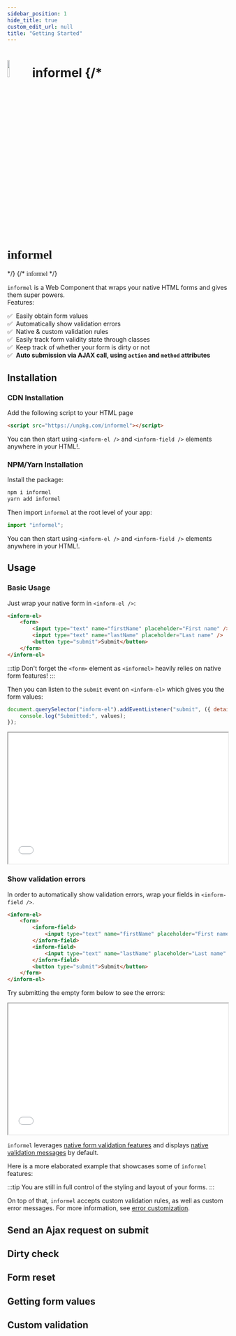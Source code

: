 ```yaml
---
sidebar_position: 1
hide_title: true
custom_edit_url: null
title: "Getting Started"
---
```


<h1 style={{ display: "flex", alignItems: "center", justifyContent: "center", fontFamily: "Balsamiq sans" }}>
    <img width="10%" height="10%" src="/img/logo.svg" />
    <span style={{ marginLeft: "20px", paddingTop: "5px" }}>informel</span>
    {/* <h1 style='font-family: "Balsamiq Sans"'>informel</h1> */}
    {/* <span style='font-family: "Balsamiq Sans";'>informel</span> */}
</h1>

`informel` is a Web Component that wraps your native HTML forms and gives them super powers.  
Features:

✅ &nbsp;Easily obtain form values  
✅ &nbsp;Automatically show validation errors  
✅ &nbsp;Native & custom validation rules  
✅ &nbsp;Easily track form validity state through classes  
✅ &nbsp;Keep track of whether your form is dirty or not  
✅ &nbsp;**Auto submission via AJAX call, using `action` and `method` attributes**

## Installation

### CDN Installation

Add the following script to your HTML page

```html
<script src="https://unpkg.com/informel"></script>
```

You can then start using `<inform-el />` and `<inform-field />` elements anywhere in your HTML!.

### NPM/Yarn Installation

Install the package:

```bash
npm i informel
yarn add informel
```

Then import `informel` at the root level of your app:

```javascript
import "informel";
```

You can then start using `<inform-el />` and `<inform-field />` elements anywhere in your HTML!.

## Usage

### Basic Usage

Just wrap your native form in `<inform-el />`:

```html
<inform-el>
    <form>
        <input type="text" name="firstName" placeholder="First name" />
        <input type="text" name="lastName" placeholder="Last name" />
        <button type="submit">Submit</button>
    </form>
</inform-el>
```

:::tip Don't forget the `<form>` element as `<informel>` heavily relies on native form features!
:::

Then you can listen to the `submit` event on `<inform-el>` which gives you the form values:

```javascript
document.querySelector("inform-el").addEventListener("submit", ({ detail: { values } }) => {
    console.log("Submitted:", values);
});
```

<iframe width="100%" height="300" src="//jsfiddle.net/juliendelort/hkpm5b2n/10/embedded/result,html,js/"></iframe>

### Show validation errors

In order to automatically show validation errors, wrap your fields in `<inform-field />`.

```html
<inform-el>
    <form>
        <inform-field>
            <input type="text" name="firstName" placeholder="First name" required />
        </inform-field>
        <inform-field>
            <input type="text" name="lastName" placeholder="Last name" required />
        </inform-field>
        <button type="submit">Submit</button>
    </form>
</inform-el>
```

Try submitting the empty form below to see the errors:

<iframe width="100%" height="300" src="//jsfiddle.net/juliendelort/5Lfdzsew/4/embedded/result,html/"></iframe>

`informel` leverages [native form validation features](https://developer.mozilla.org/en-US/docs/Learn/Forms/Form_validation)
and displays [native validation messages](https://developer.mozilla.org/en-US/docs/Web/API/HTMLObjectElement/validationMessage) by default.

Here is a more elaborated example that showcases some of `informel` features:

:::tip You are still in full control of the styling and layout of your forms.
:::

On top of that, `informel` accepts custom validation rules, as well as custom error messages. For more information, see [error customization](/docs/error-customization).

## Send an Ajax request on submit

## Dirty check

## Form reset

## Getting form values

## Custom validation
